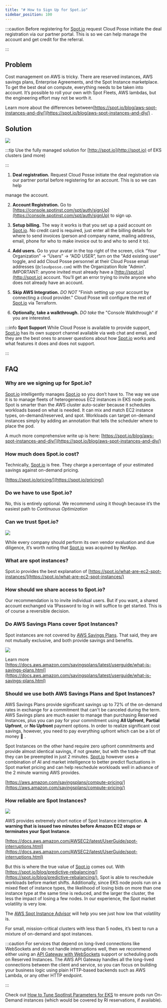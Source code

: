 ```yaml
---
title: "# How to Sign Up for Spot.io"
sidebar_position: 100
---
```


:::caution
Before registering for [Spot.io](http://Spot.io) request Cloud Posse initiate the deal registration via our partner portal. This is so we can help manage the account and get credit for the referral.

:::

## Problem
Cost management on AWS is tricky. There are reserved instances, AWS savings plans, Enterprise Agreements, and the Spot Instance marketplace. To get the best deal on compute, everything needs to be taken into account. It’s possible to roll your own with Spot Fleets, AWS lambdas, but the engineering effort may not be worth it.

Learn more about the differences between[https://spot.io/blog/aws-spot-instances-and-diy/](https://spot.io/blog/aws-spot-instances-and-diy/) .

## Solution
<img src="/assets/refarch/cleanshot-2021-10-31-at-22.30.28-20211101-033443.png" /><br/>

:::tip
Use the fully managed solution for [http://spot.io](http://spot.io) of EKS clusters (and more)

:::

1. **Deal registration.** Request Cloud Posse initiate the deal registration via our partner portal before registering for an account. This is so we can help

manage the account.

2. **Account Registration.** Go to [https://console.spotinst.com/spt/auth/signUp](https://console.spotinst.com/spt/auth/signUp)  to sign up.

3. **Setup billing.** The way it works is that you set up a paid account on [Spot.io](http://spot.io/). No credit card is required, just enter all the billing details for where to send invoices (person and company name, mailing address, email, phone for who to make invoice out to and who to send it to).

4. **Add users.** Go to your avatar in the top right of the screen, click “Your Organization” → “Users” → “ADD USER”, turn on the "Add existing user" toggle, and add Cloud Posse personnel at their Cloud Posse email addresses (`@cloudposse.com`) with the Organization Role "Admin".
IMPORTANT: anyone invited must already have a [http://spot.io](http://spot.io)  account. You’ll get an error trying to invite anyone who does not already have an account.

5. **Skip AWS Integration.** <i>DO NOT</i> "Finish setting up your account by connecting a cloud provider." Cloud Posse will configure the rest of [Spot.io](http://spot.io/) via Terraform.

6. **Optionally, take a walkthrough.** <i>DO take</i> the "Console Walkthrough" if you are interested.

:::info
**Spot Support**
While Cloud Posse is available to provide support, [Spot.io](http://spot.io/) has its own support channel available via web chat and email, and they are the best ones to answer questions about how [Spot.io](http://spot.io/) works and what features it does and does not support.

:::

## FAQ

### Why are we signing up for Spot.io?

[Spot.io](http://Spot.io) intelligently manages [Spot.io](http://Spot.io) so you don’t have to. The way we use it is to manage fleets of heterogeneous EC2 instances in EKS node pools. Spot is smarter than the AWS cluster auto-scaler because it schedules workloads based on what is needed. It can mix and match EC2 instance types, on-demand/reserved, and spot. Workloads can target on-demand instances simply by adding an annotation that tells the scheduler where to place the pod.

A much more comprehensive write up is here: [https://spot.io/blog/aws-spot-instances-and-diy/](https://spot.io/blog/aws-spot-instances-and-diy/)

### How much does Spot.io cost?

Technically, [Spot.io](http://Spot.io) is free. They charge a percentage of your estimated savings against on-demand pricing.

[https://spot.io/pricing/](https://spot.io/pricing/)

### Do we have to use Spot.io?

No, this is entirely optional. We recommend using it though because it’s the easiest path to _Continuous Optimization_

### Can we trust Spot.io?

<img src="/assets/refarch/image-20211101-034842.png" /><br/>

While every company should perform its own vendor evaluation and due diligence, it’s worth noting that [Spot.io](http://Spot.io) was acquired by NetApp.

### What are spot instances?

Spot.io provides the best explanation of [https://spot.io/what-are-ec2-spot-instances/](https://spot.io/what-are-ec2-spot-instances/)

### How should we share access to Spot.io?

Our recommendation is to invite individual users. But if you want, a shared account exchanged via 1Password to log in will suffice to get started. This is of course a reversible decision.

### Do AWS Savings Plans cover Spot Instances?

Spot instances are not covered by [AWS Savings Plans](https://aws.amazon.com/savingsplans/faq/). That said, they are not mutually exclusive, and both provide savings and benefits.

<img src="/assets/refarch/cleanshot-2021-11-09-at-22.30.38@2x-20211110-043051.png" /><br/>

Learn more [https://docs.aws.amazon.com/savingsplans/latest/userguide/what-is-savings-plans.html](https://docs.aws.amazon.com/savingsplans/latest/userguide/what-is-savings-plans.html)

### Should we use both AWS Savings Plans and Spot Instances?

AWS Savings Plans provide significant savings up to 72% of the on-demand rates in exchange for a commitment that can't be canceled during the term. AWS Savings plans are much easier to manage than purchasing Reserved Instances, plus you can pay for your commitment using **All Upfront**, **Partial Upfront**, or **No Upfront** payment options.  In order to realize significant cost savings, however, you need to pay everything upfront which can be a lot of money 🤑 .

Spot Instances on the other hand require zero upfront commitments and provide almost identical savings, if not greater, but with the trade-off that they can be preempted in just 2 minutes. [Spot.io](http://Spot.io) however uses a combination of AI and market intelligence to better predict fluctuations in Spot market pricing and can help reschedule workloads well in advance of the 2 minute warning AWS provides.

[https://aws.amazon.com/savingsplans/compute-pricing/](https://aws.amazon.com/savingsplans/compute-pricing/)

### How reliable are Spot Instances?

<img src="/assets/refarch/cleanshot-2021-11-09-at-22.48.13@2x-20211110-044834.png" /><br/>

AWS provides extremely short notice of Spot Instance interruption. **A warning that is issued two minutes before Amazon EC2 stops or terminates your Spot Instance**.

[https://docs.aws.amazon.com/AWSEC2/latest/UserGuide/spot-interruptions.html](https://docs.aws.amazon.com/AWSEC2/latest/UserGuide/spot-interruptions.html)

But this is where the true value of [Spot.io](http://Spot.io) comes out. With [https://spot.io/blog/predictive-rebalancing/](https://spot.io/blog/predictive-rebalancing/), Spot is able to reschedule workloads before market shifts. Additionally, since EKS node pools run on a mixed fleet of instance types, the likelihood of losing bids on more than one instance type at the same time is reduced, and the larger the cluster, the less the impact of losing a few nodes. In our experience, the Spot market volatility is very low.

The [AWS Spot Instance Advisor](https://aws.amazon.com/ec2/spot/instance-advisor/) will help you see just how low that volatility is.

For small, mission-critical clusters with less than 5 nodes, it’s best to run a mixture of on-demand and spot instances.

:::caution
For services that depend on long-lived connections like WebSockets and do not handle interruptions well, then we recommend either using an [API Gateway with WebSockets](https://aws.amazon.com/blogs/compute/announcing-websocket-apis-in-amazon-api-gateway/) support or scheduling pods on Reserved Instances.  The AWS API Gateway handles all the long-lived connections between the client and service, so you can focus on building your business logic using plain HTTP-based backends such as AWS Lambda, or any other HTTP endpoint.

:::

Check out [How to Tune SpotInst Parameters for EKS](/resources/legacy/spotinst/how-to-tune-spotinst-parameters-for-eks) to ensure pods run On-Demand instances (which would be covered by RI reservations, if available).



